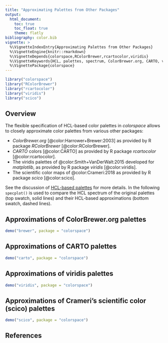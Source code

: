 ```yaml
---
title: "Approximating Palettes from Other Packages"
output:
  html_document:
    toc: true
    toc_float: true
    theme: flatly
bibliography: color.bib
vignette: >
  %\VignetteIndexEntry{Approximating Palettes from Other Packages}
  %\VignetteEngine{knitr::rmarkdown}
  %\VignetteDepends{colorspace,RColorBrewer,rcartocolor,viridis}
  %\VignetteKeywords{HCL, palettes, spectrum, ColorBrewer.org, CARTO, viridis}
  %\VignettePackage{colorspace}
---
```


```r
library("colorspace")
library("RColorBrewer")
library("rcartocolor")
library("viridis")
library("scico")
```

## Overview

The flexible specification of HCL-based color palettes in _colorspace_ allows
to closely approximate color palettes from various other packages:

- _ColorBrewer.org_ [@color:Harrower+Brewer:2003] as provided by R package _RColorBrewer_ [@color:RColorBrewer].
- _CARTO_ colors [@color:CARTO] as provided by R package _rcartocolor_ [@color:rcartocolor].
- The viridis palettes of @color:Smith+VanDerWalt:2015 developed for _matplotlib_,
  as provided by R package _viridis_ [@color:viridis].
- The scientific color maps of @color:Crameri:2018 as provided by R package _scico_ [@color:scico].

See the discussion of [HCL-based palettes](hcl_palettes.html) for more details. In the
following `specplot()` is used to compare the HCL spectrum of the original palettes (top swatch, solid lines)
and their HCL-based approximations (bottom swatch, dashed lines).


## Approximations of ColorBrewer.org palettes

```r
demo("brewer", package = "colorspace")
```


## Approximations of CARTO palettes

```r
demo("carto", package = "colorspace")
```


## Approximations of viridis palettes

```r
demo("viridis", package = "colorspace")
```


## Approximations of Crameri's scientific color (scico) palettes

```r
demo("scico", package = "colorspace")
```


## References
